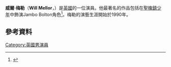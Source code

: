 {{Infobox person
| name         = Will Mellor
| image        = Will Mellor (1) (cropped).jpg
| caption      = 
| birthname    = William Mellor
| birth_date   = {{Birth date and age|1976|4|3|df=y}}
| birth_place  = 英格蘭大曼徹斯特Bredbury
| years active = 1995{{ndash}}現在
| occupation   = 演員
| spouse       =  {{marriage|Michelle McSween|2007}}
| children     = 2
}}
'''威爾·梅勒'''（'''Will Mellor'''，{{bd|1976年|4月3日}}）是[[英國|英國]]的一位演員。他最著名的作品包括在[[聖橡鎮少年|聖橡鎮少年]]中飾演Jambo Bolton角色<ref>{{cite web | url=http://www.digitalspy.co.uk/tv/news/a321584/will-mellors-white-van-man-lands-second-series.html | title=Will Mellor's 'White Van Man' lands second series | publisher=Digital Spy | work=Alex Fletcher | date=May 26, 2011 | accessdate=July 6, 2011 | archive-date=2015-09-24 | archive-url=https://web.archive.org/web/20150924215441/http://www.digitalspy.co.uk/tv/news/a321584/will-mellors-white-van-man-lands-second-series.html | dead-url=no }}</ref>。梅勒的演藝生涯開始於1990年。
==參考資料==
{{reflist}}
[[Category:英國男演員|Category:英國男演員]]